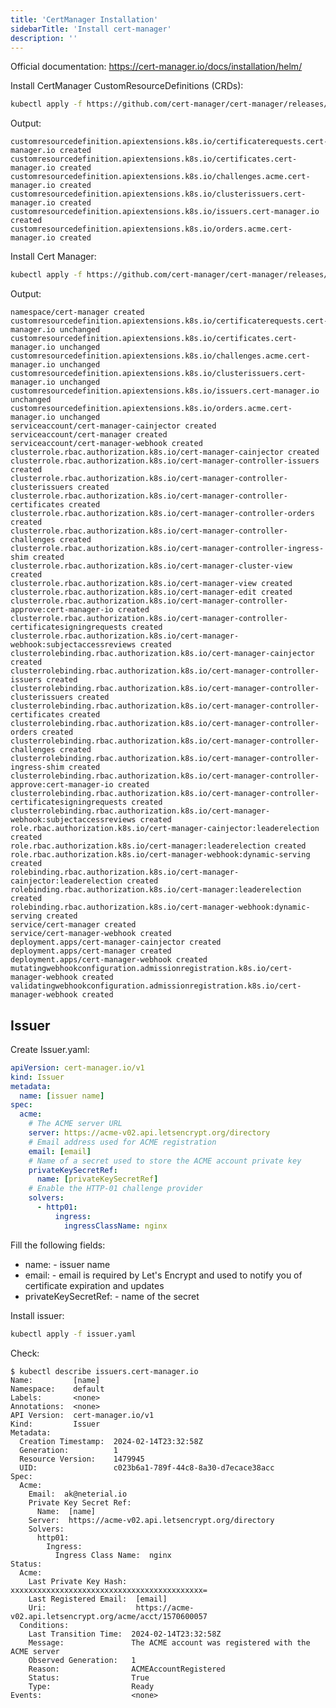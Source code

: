 ---
title: 'CertManager Installation'
sidebarTitle: 'Install cert-manager'
description: ''
---

Official documentation: https://cert-manager.io/docs/installation/helm/

Install CertManager CustomResourceDefinitions (CRDs):

```sh
kubectl apply -f https://github.com/cert-manager/cert-manager/releases/download/v1.14.2/cert-manager.crds.yaml
```

Output:

```console
customresourcedefinition.apiextensions.k8s.io/certificaterequests.cert-manager.io created
customresourcedefinition.apiextensions.k8s.io/certificates.cert-manager.io created
customresourcedefinition.apiextensions.k8s.io/challenges.acme.cert-manager.io created
customresourcedefinition.apiextensions.k8s.io/clusterissuers.cert-manager.io created
customresourcedefinition.apiextensions.k8s.io/issuers.cert-manager.io created
customresourcedefinition.apiextensions.k8s.io/orders.acme.cert-manager.io created
```

Install Cert Manager:

```sh
kubectl apply -f https://github.com/cert-manager/cert-manager/releases/download/v1.14.2/cert-manager.yaml
```

Output:

```console
namespace/cert-manager created
customresourcedefinition.apiextensions.k8s.io/certificaterequests.cert-manager.io unchanged
customresourcedefinition.apiextensions.k8s.io/certificates.cert-manager.io unchanged
customresourcedefinition.apiextensions.k8s.io/challenges.acme.cert-manager.io unchanged
customresourcedefinition.apiextensions.k8s.io/clusterissuers.cert-manager.io unchanged
customresourcedefinition.apiextensions.k8s.io/issuers.cert-manager.io unchanged
customresourcedefinition.apiextensions.k8s.io/orders.acme.cert-manager.io unchanged
serviceaccount/cert-manager-cainjector created
serviceaccount/cert-manager created
serviceaccount/cert-manager-webhook created
clusterrole.rbac.authorization.k8s.io/cert-manager-cainjector created
clusterrole.rbac.authorization.k8s.io/cert-manager-controller-issuers created
clusterrole.rbac.authorization.k8s.io/cert-manager-controller-clusterissuers created
clusterrole.rbac.authorization.k8s.io/cert-manager-controller-certificates created
clusterrole.rbac.authorization.k8s.io/cert-manager-controller-orders created
clusterrole.rbac.authorization.k8s.io/cert-manager-controller-challenges created
clusterrole.rbac.authorization.k8s.io/cert-manager-controller-ingress-shim created
clusterrole.rbac.authorization.k8s.io/cert-manager-cluster-view created
clusterrole.rbac.authorization.k8s.io/cert-manager-view created
clusterrole.rbac.authorization.k8s.io/cert-manager-edit created
clusterrole.rbac.authorization.k8s.io/cert-manager-controller-approve:cert-manager-io created
clusterrole.rbac.authorization.k8s.io/cert-manager-controller-certificatesigningrequests created
clusterrole.rbac.authorization.k8s.io/cert-manager-webhook:subjectaccessreviews created
clusterrolebinding.rbac.authorization.k8s.io/cert-manager-cainjector created
clusterrolebinding.rbac.authorization.k8s.io/cert-manager-controller-issuers created
clusterrolebinding.rbac.authorization.k8s.io/cert-manager-controller-clusterissuers created
clusterrolebinding.rbac.authorization.k8s.io/cert-manager-controller-certificates created
clusterrolebinding.rbac.authorization.k8s.io/cert-manager-controller-orders created
clusterrolebinding.rbac.authorization.k8s.io/cert-manager-controller-challenges created
clusterrolebinding.rbac.authorization.k8s.io/cert-manager-controller-ingress-shim created
clusterrolebinding.rbac.authorization.k8s.io/cert-manager-controller-approve:cert-manager-io created
clusterrolebinding.rbac.authorization.k8s.io/cert-manager-controller-certificatesigningrequests created
clusterrolebinding.rbac.authorization.k8s.io/cert-manager-webhook:subjectaccessreviews created
role.rbac.authorization.k8s.io/cert-manager-cainjector:leaderelection created
role.rbac.authorization.k8s.io/cert-manager:leaderelection created
role.rbac.authorization.k8s.io/cert-manager-webhook:dynamic-serving created
rolebinding.rbac.authorization.k8s.io/cert-manager-cainjector:leaderelection created
rolebinding.rbac.authorization.k8s.io/cert-manager:leaderelection created
rolebinding.rbac.authorization.k8s.io/cert-manager-webhook:dynamic-serving created
service/cert-manager created
service/cert-manager-webhook created
deployment.apps/cert-manager-cainjector created
deployment.apps/cert-manager created
deployment.apps/cert-manager-webhook created
mutatingwebhookconfiguration.admissionregistration.k8s.io/cert-manager-webhook created
validatingwebhookconfiguration.admissionregistration.k8s.io/cert-manager-webhook created
```

## Issuer

Create Issuer.yaml:

```yaml
apiVersion: cert-manager.io/v1
kind: Issuer
metadata:
  name: [issuer name]
spec:
  acme:
    # The ACME server URL
    server: https://acme-v02.api.letsencrypt.org/directory
    # Email address used for ACME registration
    email: [email]
    # Name of a secret used to store the ACME account private key
    privateKeySecretRef:
      name: [privateKeySecretRef]
    # Enable the HTTP-01 challenge provider
    solvers:
      - http01:
          ingress:
            ingressClassName: nginx
```

Fill the following fields:

* name: - issuer name
* email: - email is required by Let's Encrypt and used to notify you of certificate expiration and updates
* privateKeySecretRef: - name of the secret

Install issuer:

```sh
kubectl apply -f issuer.yaml
```

Check:

```console
$ kubectl describe issuers.cert-manager.io
Name:         [name]
Namespace:    default
Labels:       <none>
Annotations:  <none>
API Version:  cert-manager.io/v1
Kind:         Issuer
Metadata:
  Creation Timestamp:  2024-02-14T23:32:58Z
  Generation:          1
  Resource Version:    1479945
  UID:                 c023b6a1-789f-44c8-8a30-d7ecace38acc
Spec:
  Acme:
    Email:  ak@neterial.io
    Private Key Secret Ref:
      Name:  [name]
    Server:  https://acme-v02.api.letsencrypt.org/directory
    Solvers:
      http01:
        Ingress:
          Ingress Class Name:  nginx
Status:
  Acme:
    Last Private Key Hash:  xxxxxxxxxxxxxxxxxxxxxxxxxxxxxxxxxxxxxxxxxxx=
    Last Registered Email:  [email]
    Uri:                    https://acme-v02.api.letsencrypt.org/acme/acct/1570600057
  Conditions:
    Last Transition Time:  2024-02-14T23:32:58Z
    Message:               The ACME account was registered with the ACME server
    Observed Generation:   1
    Reason:                ACMEAccountRegistered
    Status:                True
    Type:                  Ready
Events:                    <none>
```